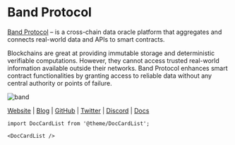 # Band Protocol


<MainpageMetrics rpc="http://rpc.laozi1.bandchain.org" binary="bandd" />

[Band Protocol](https://www.bandprotocol.com/) – is a cross-chain data oracle platform that aggregates and connects real-world data and APIs to smart contracts.

Blockchains are great at providing immutable storage and deterministic verifiable computations. However, they cannot access trusted real-world information available outside their networks. Band Protocol enhances smart contract functionalities by granting access to reliable data without any central authority or points of failure.

![band](./img/band.png)

[Website](https://www.bandprotocol.com/) | [Blog](https://blog.bandprotocol.com/) | [GitHub](https://github.com/bandprotocol/chain) | [Twitter](https://twitter.com/BandProtocol) | [Discord](https://discord.com/invite/3t4bsY7) | [Docs](https://docs.bandchain.org/)

```mdx-code-block
import DocCardList from '@theme/DocCardList';

<DocCardList />
```
